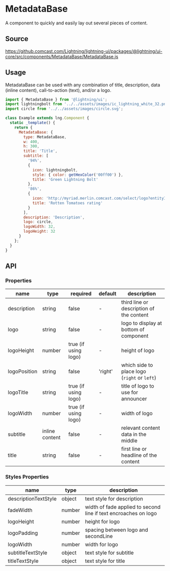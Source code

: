 
# MetadataBase

A component to quickly and easily lay out several pieces of content.

## Source

https://github.comcast.com/Lightning/lightning-ui/packages/@lightning/ui-core/src/components/MetadataBase/MetadataBase.js

## Usage

MetadataBase can be used with any combination of title, description, data (inline content), call-to-action (text), and/or a logo.

```js
import { MetadataBase } from '@lightning/ui';
import lightningbolt from '../../assets/images/ic_lightning_white_32.png';
import circle from '../../assets/images/circle.svg';

class Example extends lng.Component {
  static _template() {
    return {
      MetadataBase: {
        type: MetadataBase,
        w: 400,
        h: 300,
        title: 'Title',
        subtitle: [
          '94%',
          {
            icon: lightningbolt,
            style: { color: getHexColor('00ff00') },
            title: 'Green Lightning Bolt'
          },
          '86%',
          {
            icon: 'http://myriad.merlin.comcast.com/select/logo?entityId=8527084350383982239&width=32&height=&ratio=1x1&trim=false',
            title: 'Rotten Tomatoes rating'
          }
        ],
        description: 'Description',
        logo: circle,
        logoWidth: 32,
        logoHeight: 32
      }
    };
  }
}
```

<Canvas>
  <Story id="elements-metadatabase--basic" />
</Canvas>

## API

### Properties

| name         | type           | required             | default | description                                  |
| ------------ | -------------- | -------------------- | ------- | -------------------------------------------- |
| description  | string         | false                | -       | third line or description of the content     |
| logo         | string         | false                | -       | logo to display at bottom of component       |
| logoHeight   | number         | true (if using logo) | -       | height of logo                               |
| logoPosition | string         | false                | 'right' | which side to place logo (`right` or `left`) |
| logoTitle    | string         | true (if using logo) | -       | title of logo to use for announcer           |
| logoWidth    | number         | true (if using logo) | -       | width of logo                                |
| subtitle     | inline content | false                | -       | relevant content data in the middle          |
| title        | string         | false                | -       | first line or headline of the content        |

### Styles Properties

| name                      | type   | description                                                     |
| ------------------------- | ------ | --------------------------------------------------------------- |
| descriptionTextStyle      | object | text style for description                                      |
| fadeWidth                 | number | width of fade applied to second line if text encroaches on logo |
| logoHeight                | number | height for logo                                                 |
| logoPadding               | number | spacing between logo and secondLine                             |
| logoWidth                 | number | width for logo                                                  |
| subtitleTextStyle         | object | text style for subtitle                                         |
| titleTextStyle            | object | text style for title                                            |
